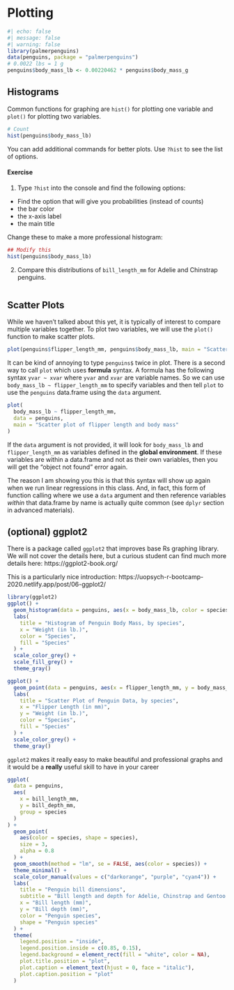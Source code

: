 # Plotting

```r
#| echo: false
#| message: false
#| warning: false
library(palmerpenguins)
data(penguins, package = "palmerpenguins")
# 0.0022 lbs = 1 g
penguins$body_mass_lb <- 0.00220462 * penguins$body_mass_g
```

## Histograms

Common functions for graphing are `hist()` for plotting one variable and `plot()` for plotting two variables. 

```r
# Count
hist(penguins$body_mass_lb)
```

You can add additional commands for better plots. Use `?hist` to see the list of options. 

#### Exercise

1. Type `?hist` into the console and find the following options:

- Find the option that will give you probabilities (instead of counts)
- the bar color
- the x-axis label
- the main title

Change these to make a more professional histogram:
```r
## Modify this
hist(penguins$body_mass_lb)
```


2. Compare this distributions of `bill_length_mm` for Adelie and Chinstrap penguins. 

```r

```


## Scatter Plots

While we haven't talked about this yet, it is typically of interest to compare multiple variables together. 
To plot two variables, we will use the `plot()` function to make scatter plots.

```r
plot(penguins$flipper_length_mm, penguins$body_mass_lb, main = "Scatter plot of flipper length and body mass")
```

It can be kind of annoying to type `penguins$` twice in plot.
There is a second way to call `plot` which uses **formula** syntax.
A formula has the following syntax `yvar ~ xvar` where `yvar` and `xvar` are variable names.
So we can use `body_mass_lb ~ flipper_length_mm` to specify variables and then tell `plot` to use the `penguins` data.frame using the `data` argument.
```r
plot(
  body_mass_lb ~ flipper_length_mm, 
  data = penguins, 
  main = "Scatter plot of flipper length and body mass"
)
```

If the `data` argument is not provided, it will look for `body_mass_lb` and `flipper_length_mm` as variables defined in the **global environment**. 
If these variables are within a data.frame and not as their own variables, then you will get the "object not found" error again.

The reason I am showing you this is that this syntax will show up again when we run linear regressions in this class.
And, in fact, this form of function calling where we use a `data` argument and then reference variables *within* that data.frame by name is actually quite common (see `dplyr` section in advanced materials).




## (optional) ggplot2

There is a package called `ggplot2` that improves base Rs graphing library. 
We will not cover the details here, but a curious student can find much more details here: https://ggplot2-book.org/

This is a particularly nice introduction: https://uopsych-r-bootcamp-2020.netlify.app/post/06-ggplot2/

```r
library(ggplot2)
ggplot() +
  geom_histogram(data = penguins, aes(x = body_mass_lb, color = species, fill = species), alpha = 0.3) +
  labs(
    title = "Histogram of Penguin Body Mass, by species",
    x = "Weight (in lb.)",
    color = "Species",
    fill = "Species"
  ) +
  scale_color_grey() +
  scale_fill_grey() +
  theme_gray()
```

```r
ggplot() +
  geom_point(data = penguins, aes(x = flipper_length_mm, y = body_mass_lb, color = species)) +
  labs(
    title = "Scatter Plot of Penguin Data, by species",
    x = "Flipper Length (in mm)",
    y = "Weight (in lb.)",
    color = "Species",
    fill = "Species"
  ) +
  scale_color_grey() +
  theme_gray()
```

`ggplot2` makes it really easy to make beautiful and professional graphs and it would be a **really** useful skill to have in your career

```r
ggplot(
  data = penguins,
  aes(
    x = bill_length_mm,
    y = bill_depth_mm,
    group = species
  )
) +
  geom_point(
    aes(color = species, shape = species),
    size = 3,
    alpha = 0.8
  ) +
  geom_smooth(method = "lm", se = FALSE, aes(color = species)) +
  theme_minimal() +
  scale_color_manual(values = c("darkorange", "purple", "cyan4")) +
  labs(
    title = "Penguin bill dimensions",
    subtitle = "Bill length and depth for Adelie, Chinstrap and Gentoo Penguins at Palmer Station LTER",
    x = "Bill length (mm)",
    y = "Bill depth (mm)",
    color = "Penguin species",
    shape = "Penguin species"
  ) +
  theme(
    legend.position = "inside",
    legend.position.inside = c(0.85, 0.15),
    legend.background = element_rect(fill = "white", color = NA),
    plot.title.position = "plot",
    plot.caption = element_text(hjust = 0, face = "italic"),
    plot.caption.position = "plot"
  )
```

